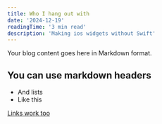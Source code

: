 ```yaml
---
title: Who I hang out with
date: '2024-12-19'
readingTime: '3 min read'
description: 'Making ios widgets without Swift'
---
```


Your blog content goes here in Markdown format.

## You can use markdown headers

- And lists
- Like this

[Links work too](https://example.com) 